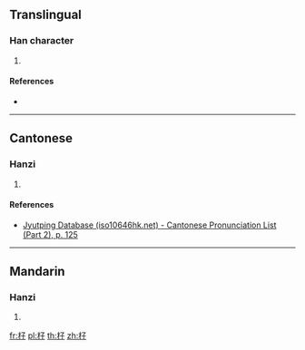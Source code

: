 ==Translingual==

===Han character===
{{Han char|rn=75|rad=木|as=03|sn=7|four=47940|canj=DND,XDND|ids=⿰木子}}

# {{defn|Han|sort=木03}}

====References====
* {{Han ref|kx=0511.100|dkj=14458|hdz=21162.060|uh=674D|ud=26445|bh=CB45|bd=52037}}

----

==Cantonese==

===Hanzi===
{{yue-hanzi|jyut=[[zi2]]|y=ji2}}

# {{defn|lang=yue|sort=木03}}

====References====
* [http://www.iso10646hk.net/jp/document/download.jsp Jyutping Database (iso10646hk.net) - Cantonese Pronunciation List (Part 2), p. 125]

----

==Mandarin==

===Hanzi===
{{cmn-hanzi|pin=[[zǐ]] ([[zi3]])|wg=tzu<sup>3</sup>}}

# {{defn|lang=cmn|sort=木03}}

[[fr:杍]]
[[pl:杍]]
[[th:杍]]
[[zh:杍]]